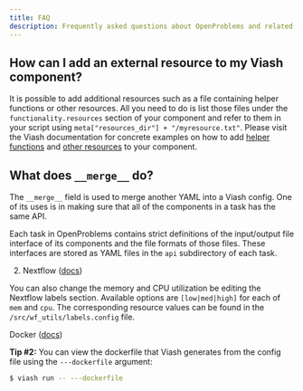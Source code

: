 ```yaml
---
title: FAQ
description: Frequently asked questions about OpenProblems and related frameworks.
---
```


## How can I add an external resource to my Viash component?

It is possible to add additional resources such as a file containing helper functions or other resources. All you need to do is list those files under the `functionality.resources` section of your component and refer to them in your script using `meta["resources_dir"] + "/myresource.txt"`. Please visit the Viash documentation for concrete examples on how to add [helper functions](https://viash.io/guide/component/use-helper-functions.html) and [other resources](https://viash.io/guide/component/add-resources.html) to your component.

## What does `__merge__` do?

The `__merge__` field is used to merge another YAML into a Viash config. One of its uses is in making sure that all of the components in a task has the same API.

Each task in OpenProblems contains strict definitions of the input/output file interface of its components and the file formats of those files. These interfaces are stored as YAML files in the `api` subdirectory of each task.

:::{.content-hidden}
<!-- todo: add info on nextflow tags -->
2. Nextflow ([docs](https://viash.io/guide))

You can also change the memory and CPU utilization be editing the Nextflow labels section. Available options are `[low|med|high]` for each of `mem` and `cpu`. The corresponding resource values can be found in the `/src/wf_utils/labels.config` file.
:::


:::{.content-hidden}
<!-- todo: add info on viewing the dockerfile -->
Docker ([docs](https://viash.io/guide))

**Tip #2:** You can view the dockerfile that Viash generates from the config file using the `---dockerfile` argument:
```sh
$ viash run -- ---dockerfile
```
:::